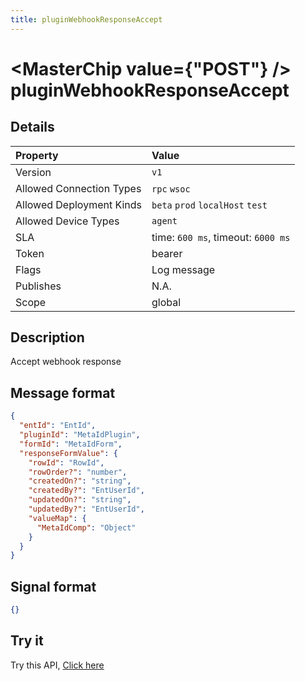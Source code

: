 ```yaml
---
title: pluginWebhookResponseAccept
---
```



# <MasterChip value={"POST"} /> pluginWebhookResponseAccept

## Details

| Property | Value | 
| :--- | :--- | 
| Version | `v1` |
| Allowed Connection Types | `rpc` `wsoc`  |
| Allowed Deployment Kinds | `beta` `prod` `localHost` `test`  |
| Allowed Device Types | `agent`  |
| SLA | time: `600 ms`, timeout: `6000 ms` |
| Token | bearer |
| Flags | Log message |
| Publishes | N.A. |
| Scope | global |


## Description

Accept webhook response

## Message format

```json copy
{
  "entId": "EntId",
  "pluginId": "MetaIdPlugin",
  "formId": "MetaIdForm",
  "responseFormValue": {
    "rowId": "RowId",
    "rowOrder?": "number",
    "createdOn?": "string",
    "createdBy?": "EntUserId",
    "updatedOn?": "string",
    "updatedBy?": "EntUserId",
    "valueMap": {
      "MetaIdComp": "Object"
    }
  }
}
```

## Signal format

```json copy
{}
```

## Try it

Try this API, [Click here](https://web.neome.ai/api?path=ent_agent_pluginWebhookResponseAccept)

